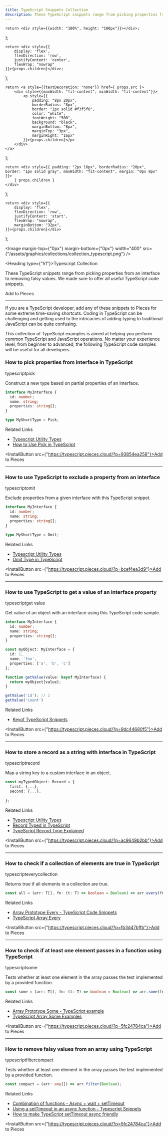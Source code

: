```yaml
---
title: TypeScript Snippets Collection
description: These TypeScript snippets range from picking properties from an interface to removing falsy values. We made sure to offer all useful TypeScript code snippets.
---
```


<link rel="canonical" href="https://code.pieces.app/collections/typescript" />

    return <div style={{width: "100%", height: "100px"}}></div>;
};

    return <div style={{
        display: 'flex',
        flexDirection: 'row',
        justifyContent: 'center',
        flexWrap: "nowrap"
    }}>{props.children}</div>;
};

    return <a style={{textDecoration: "none"}} href={ props.src }>
        <div style={{maxWidth: "fit-content", minWidth: "fit-content"}}>
            <p style={{
                padding: "8px 20px",
                borderRadius: "8px",
                border: "1px solid #f3f5f6",
                color: "white",
                fontWeight: "500",
                background: "black",
                marginBottom: "8px",
                marginTop: "3px",
                marginRight: "16px"
            }}>{props.children}</p>
        </div>
    </a>
};

    return <div style={{ padding: "2px 16px", borderRadius: "20px", border: "1px solid gray", maxWidth: "fit-content", margin: "0px 8px" }}>
        { props.children }
    </div>
};

    return <div style={{
        display: 'flex',
        flexDirection: 'row',
        justifyContent: 'start',
        flexWrap: "nowrap",
        marginBottom: "32px",
    }}>{props.children}</div>
};

<HeaderSpacer></HeaderSpacer>

<Image margin-top={"0px"} margin-bottom={"0px"} width="400" src={"/assets/graphics/collections/collection_typescript.png"} />

<Heading type={"h1"}>Typescript Collection</Heading>

These TypeScript snippets range from picking properties from an interface to removing falsy values. We made sure to offer all useful TypeScript code snippets.

<InstallButton>Add to Pieces</InstallButton>

<HeaderSpacer></HeaderSpacer>

---

<HeaderSpacer></HeaderSpacer>

If you are a TypeScript developer, add any of these snippets to Pieces for some extreme time-saving shortcuts. Coding in TypeScript can be challenging and getting used to the intricacies of adding typing to traditional JavaScript can be quite confusing.

This collection of TypeScript examples is aimed at helping you perform common TypeScript and JavaScript operations. No matter your experience level, from beginner to advanced, the following TypeScript code samples will be useful for all developers.

### How to pick properties from interface in TypeScript

<GridFlexRow>
    <Tag>typescript</Tag><Tag>pick</Tag>
</GridFlexRow>

Construct a new type based on partial properties of an interface.

```typescript
interface MyInterface {
  id: number;
  name: string;
  properties: string[];
}

type MyShortType = Pick;
```

Related Links

- [Typescript Utility Types](https://www.typescriptlang.org/docs/handbook/utility-types.html)
- [How to Use Pick in TypeScript](https://www.becomebetterprogrammer.com/typescript-pick-type)

<InstallButton src={"https://typescript.pieces.cloud/?p=93854ea258"}>Add to Pieces</InstallButton>

---

### How to use TypeScript to exclude a property from an interface

<GridFlexRow>
    <Tag>typescript</Tag><Tag>omit</Tag>
</GridFlexRow>

Exclude properties from a given interface with this TypeScript snippet.

```typescript
interface MyInterface {
  id: number;
  name: string;
  properties: string[];
}

type MyShortType = Omit;
```

Related Links

- [Typescript Utility Types](https://www.typescriptlang.org/docs/handbook/utility-types.html)
- [Omit Type in TypeScript](https://www.becomebetterprogrammer.com/typescript-pick-type)

<InstallButton src={"https://typescript.pieces.cloud/?p=bcef4ea3d9"}>Add to Pieces</InstallButton>

---

### How to use TypeScript to get a value of an interface property

<GridFlexRow>
    <Tag>typescript</Tag><Tag>get value</Tag>
</GridFlexRow>

Get value of an object with an interface using this TypeScript code sample.

```typescript
interface MyInterface {
  id: number;
  name: string;
  properties: string[];
}

const myObject: MyInterface = {
  id: 1,
  name: 'foo',
  properties: ['a', 'b', 'c']
};

function getValue(value: keyof MyInterface) {
  return myObject[value];
}

getValue('id'); // 1
getValue('count')
```

Related Links

- [Keyof TypeScript Snippets](https://www.typescriptlang.org/docs/handbook/2/keyof-types.html)

<InstallButton src={"https://typescript.pieces.cloud/?p=9dc44680f5"}>Add to Pieces</InstallButton>

---

### How to store a record as a string with interface in TypeScript

<GridFlexRow>
    <Tag>typescript</Tag><Tag>record</Tag>
</GridFlexRow>

Map a string key to a custom interface in an object.

```typescript
const myTypedObject: Record = {
  first: {...},
  second: {...},
  ...
};
```

Related Links

- [Typescript Utility Types](https://www.typescriptlang.org/docs/handbook/utility-types.html)
- [Record Typed in TypeScript](https://stackoverflow.com/questions/51936369/what-is-the-record-type-in-typescript)
- [TypeScript Record Type Explained](https://betterprogramming.pub/typescripts-record-type-explained-691372b1a449)

<InstallButton src={"https://typescript.pieces.cloud/?p=ac9649b2bb"}>Add to Pieces</InstallButton>

---

### How to check if a collection of elements are true in TypeScript

<GridFlexRow>
    <Tag>typescript</Tag><Tag>every</Tag><Tag>collection</Tag>
</GridFlexRow>

Returns true if all elements in a collection are true.

```typescript
const all = (arr: T[], fn: (t: T) => boolean = Boolean) => arr.every(fn);
```

Related Links

- [Array Prototype Every - TypeScript Code Snippets](https://developer.mozilla.org/en-US/docs/Web/JavaScript/Reference/Global_Objects/Array/every)
- [TypeScript Array Every](https://www.tutorialspoint.com/typescript/typescript_array_some.htm)

<InstallButton src={"https://typescript.pieces.cloud/?p=fb3d47bffb"}>Add to Pieces</InstallButton>

---

### How to check if at least one element passes in a function using TypeScript

<GridFlexRow>
    <Tag>typescript</Tag><Tag>some</Tag>
</GridFlexRow>

Tests whether at least one element in the array passes the test implemented by a provided function.

```typescript
const some = (arr: T[], fn: (t: T) => boolean = Boolean) => arr.some(fn);
```

Related Links

- [Array Prototype Some - TypeScript example](https://developer.mozilla.org/en-US/docs/Web/JavaScript/Reference/Global_Objects/Array/some)
- [TypeScript Array Some Examples](https://www.tutorialspoint.com/typescript/typescript_array_some.htm)

<InstallButton src={"https://typescript.pieces.cloud/?p=5fc24784ca"}>Add to Pieces</InstallButton>

---

### How to remove falsy values from an array using TypeScript

<GridFlexRow>
    <Tag>typescript</Tag><Tag>filter</Tag><Tag>compact</Tag>
</GridFlexRow>

Tests whether at least one element in the array passes the test implemented by a provided function.

```typescript
const compact = (arr: any[]) => arr.filter(Boolean);
```

Related Links

- [Combination of functions - Async + wait + setTimeout](https://stackoverflow.com/questions/33289726/combination-of-async-function-await-settimeout)
- [Using a setTimeout in an async function - Typescript Snippets](https://stackoverflow.com/questions/51200626/using-a-settimeout-in-a-async-function)
- [How to make TypeScript setTimeout async friendly](https://dev.to/bbarbour/making-settimeout-async-friendly-50je)

<InstallButton src={"https://typescript.pieces.cloud/?p=5fc24784ca"}>Add to Pieces</InstallButton>



